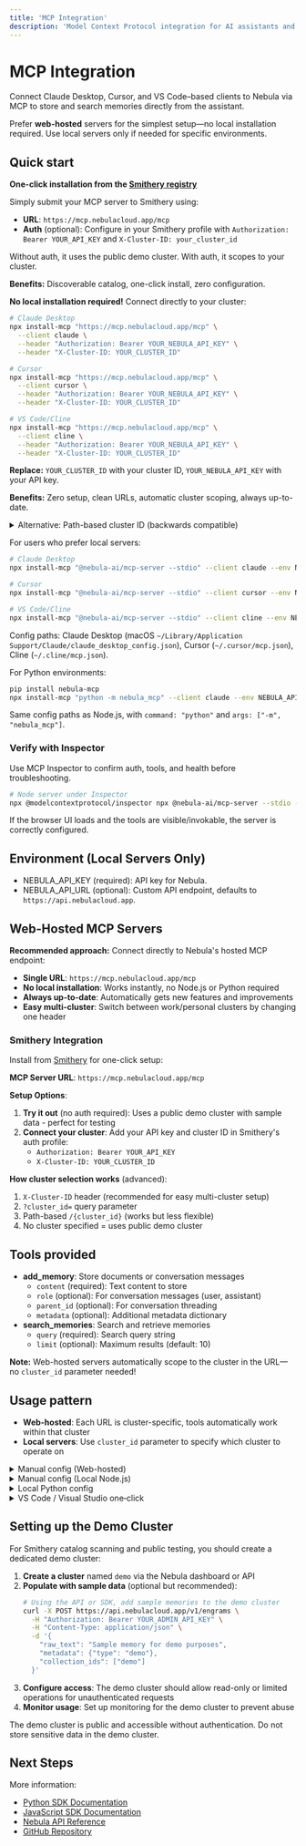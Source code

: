 ```yaml
---
title: 'MCP Integration'
description: 'Model Context Protocol integration for AI assistants and applications'
---
```


# MCP Integration
 
Connect Claude Desktop, Cursor, and VS Code–based clients to Nebula via MCP to store and search memories directly from the assistant.

<Info>Prefer <b>web-hosted</b> servers for the simplest setup—no local installation required. Use local servers only if needed for specific environments.</Info>

## Quick start

<Tabs>
  <Tab title="Smithery (Easiest)">

  **One-click installation from the [Smithery registry](https://smithery.ai)**

  Simply submit your MCP server to Smithery using:
  - **URL**: `https://mcp.nebulacloud.app/mcp`
  - **Auth** (optional): Configure in your Smithery profile with `Authorization: Bearer YOUR_API_KEY` and `X-Cluster-ID: your_cluster_id`

  Without auth, it uses the public demo cluster. With auth, it scopes to your cluster.

  **Benefits:** Discoverable catalog, one-click install, zero configuration.

  </Tab>
  <Tab title="Web-Hosted (Recommended)">

  **No local installation required!** Connect directly to your cluster:

  ```bash
  # Claude Desktop
  npx install-mcp "https://mcp.nebulacloud.app/mcp" \
    --client claude \
    --header "Authorization: Bearer YOUR_NEBULA_API_KEY" \
    --header "X-Cluster-ID: YOUR_CLUSTER_ID"

  # Cursor
  npx install-mcp "https://mcp.nebulacloud.app/mcp" \
    --client cursor \
    --header "Authorization: Bearer YOUR_NEBULA_API_KEY" \
    --header "X-Cluster-ID: YOUR_CLUSTER_ID"

  # VS Code/Cline
  npx install-mcp "https://mcp.nebulacloud.app/mcp" \
    --client cline \
    --header "Authorization: Bearer YOUR_NEBULA_API_KEY" \
    --header "X-Cluster-ID: YOUR_CLUSTER_ID"
  ```

  **Replace:** `YOUR_CLUSTER_ID` with your cluster ID, `YOUR_NEBULA_API_KEY` with your API key.

  **Benefits:** Zero setup, clean URLs, automatic cluster scoping, always up-to-date.

  <Details>
    <Summary>Alternative: Path-based cluster ID (backwards compatible)</Summary>

    You can also embed the cluster ID in the URL path:

    ```bash
    npx install-mcp "https://mcp.nebulacloud.app/{cluster_id}" \
      --client claude \
      --header "Authorization: Bearer YOUR_NEBULA_API_KEY"
    ```

    This works but headers are cleaner for multi-cluster setups.
  </Details>

  </Tab>
  <Tab title="Local Node.js">

  For users who prefer local servers:

  ```bash
  # Claude Desktop
  npx install-mcp "@nebula-ai/mcp-server --stdio" --client claude --env NEBULA_API_KEY=your_api_key

  # Cursor
  npx install-mcp "@nebula-ai/mcp-server --stdio" --client cursor --env NEBULA_API_KEY=your_api_key

  # VS Code/Cline
  npx install-mcp "@nebula-ai/mcp-server --stdio" --client cline --env NEBULA_API_KEY=your_api_key
  ```

  Config paths: Claude Desktop (macOS `~/Library/Application Support/Claude/claude_desktop_config.json`), Cursor (`~/.cursor/mcp.json`), Cline (`~/.cline/mcp.json`).

  </Tab>
  <Tab title="Local Python">

  For Python environments:

  ```bash
  pip install nebula-mcp
  npx install-mcp "python -m nebula_mcp" --client claude --env NEBULA_API_KEY=your_api_key
  ```

  Same config paths as Node.js, with `command: "python"` and `args: ["-m", "nebula_mcp"]`.

  </Tab>
</Tabs>

### Verify with Inspector
Use MCP Inspector to confirm auth, tools, and health before troubleshooting.

```bash
# Node server under Inspector
npx @modelcontextprotocol/inspector npx @nebula-ai/mcp-server --stdio --api-key your_api_key
```

If the browser UI loads and the tools are visible/invokable, the server is correctly configured.

## Environment (Local Servers Only)
- NEBULA_API_KEY (required): API key for Nebula.
- NEBULA_API_URL (optional): Custom API endpoint, defaults to `https://api.nebulacloud.app`.

## Web-Hosted MCP Servers
**Recommended approach:** Connect directly to Nebula's hosted MCP endpoint:
- **Single URL**: `https://mcp.nebulacloud.app/mcp`
- **No local installation**: Works instantly, no Node.js or Python required
- **Always up-to-date**: Automatically gets new features and improvements
- **Easy multi-cluster**: Switch between work/personal clusters by changing one header

### Smithery Integration
Install from [Smithery](https://smithery.ai) for one-click setup:

**MCP Server URL**: `https://mcp.nebulacloud.app/mcp`

**Setup Options**:
1. **Try it out** (no auth required): Uses a public demo cluster with sample data - perfect for testing
2. **Connect your cluster**: Add your API key and cluster ID in Smithery's auth profile:
   - `Authorization: Bearer YOUR_API_KEY`
   - `X-Cluster-ID: YOUR_CLUSTER_ID`

**How cluster selection works** (advanced):
1. `X-Cluster-ID` header (recommended for easy multi-cluster setup)
2. `?cluster_id=` query parameter
3. Path-based `/{cluster_id}` (works but less flexible)
4. No cluster specified = uses public demo cluster

## Tools provided
- **add_memory**: Store documents or conversation messages
  - `content` (required): Text content to store
  - `role` (optional): For conversation messages (user, assistant)
  - `parent_id` (optional): For conversation threading
  - `metadata` (optional): Additional metadata dictionary
- **search_memories**: Search and retrieve memories
  - `query` (required): Search query string
  - `limit` (optional): Maximum results (default: 10)

**Note:** Web-hosted servers automatically scope to the cluster in the URL—no `cluster_id` parameter needed!

## Usage pattern
- **Web-hosted**: Each URL is cluster-specific, tools automatically work within that cluster
- **Local servers**: Use `cluster_id` parameter to specify which cluster to operate on

<Details>
  <Summary>Manual config (Web-hosted)</Summary>

  Add cluster-specific MCP servers directly to your client config:

  ```json
  {
    "mcpServers": {
      "nebula-cluster-1": {
        "url": "https://mcp.nebulacloud.app/cluster_123",
        "headers": {
          "Authorization": "Bearer your_api_key_here"
        }
      },
      "nebula-cluster-2": {
        "url": "https://mcp.nebulacloud.app/cluster_456",
        "headers": {
          "Authorization": "Bearer your_api_key_here"
        }
      }
    }
  }
  ```

</Details>

<Details>
  <Summary>Manual config (Local Node.js)</Summary>

  For local server installations:

  ```json
  {
    "mcpServers": {
      "nebula": {
        "command": "npx",
        "args": ["-y", "@nebula-ai/mcp-server", "--stdio"],
        "env": {
          "NEBULA_API_KEY": "your_api_key_here",
          "NEBULA_API_URL": "https://api.nebulacloud.app"
        }
      }
    }
  }
  ```

</Details>

<Details>
  <Summary>Local Python config</Summary>

  For Python environments using local servers:

  ```bash
  pip install nebula-mcp
  npx install-mcp "python -m nebula_mcp" --client claude --env NEBULA_API_KEY=your_api_key
  ```

  Manual config with `command: "python"`, `args: ["-m", "nebula_mcp"]`:

  ```json
  {
    "mcpServers": {
      "nebula": {
        "command": "python",
        "args": ["-m", "nebula_mcp"],
        "env": {
          "NEBULA_API_KEY": "your_api_key_here",
          "NEBULA_API_URL": "https://api.nebulacloud.app"
        }
      }
    }
  }
  ```

</Details>

<Details>
  <Summary>VS Code / Visual Studio one‑click</Summary>
  
  VS Code supports installing MCP servers directly from the web or the MCP Servers view; add an “Install in VS Code” badge to prefill the config.
  
  Visual Studio supports a deep‑link installer (`vsweb+mcp:/install?<encoded_json>`) for stdio/http servers; add an “Install in Visual Studio” badge.
  
</Details>

## Setting up the Demo Cluster

For Smithery catalog scanning and public testing, you should create a dedicated demo cluster:

1. **Create a cluster** named `demo` via the Nebula dashboard or API
2. **Populate with sample data** (optional but recommended):
   ```bash
   # Using the API or SDK, add sample memories to the demo cluster
   curl -X POST https://api.nebulacloud.app/v1/engrams \
     -H "Authorization: Bearer YOUR_ADMIN_API_KEY" \
     -H "Content-Type: application/json" \
     -d '{
       "raw_text": "Sample memory for demo purposes",
       "metadata": {"type": "demo"},
       "collection_ids": ["demo"]
     }'
   ```
3. **Configure access**: The demo cluster should allow read-only or limited operations for unauthenticated requests
4. **Monitor usage**: Set up monitoring for the demo cluster to prevent abuse

<Warning>
The demo cluster is public and accessible without authentication. Do not store sensitive data in the demo cluster.
</Warning>

## Next Steps

More information:
- [Python SDK Documentation](/clients/python)
- [JavaScript SDK Documentation](/clients/nodejs)
- [Nebula API Reference](/api-reference/overview)
- [GitHub Repository](https://github.com/nebula-ai/nebula)
